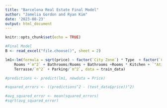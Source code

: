 ---
title: "Barcelona Real Estate Final Model"
author: "Jamelia Gordon and Ryan Kim"
date: '2023-08-23'
output: html_document
---

```{r setup, include=FALSE}
knitr::opts_chunk$set(echo = TRUE)
```


```{r cars}
#Final Model
B <- read_excel("file.choose()", sheet = 2)

lm1<-lm(formula = sqrt(price) ~ factor(`City Zone`) * Type  + factor(`City Zone`)+
    Rooms *`m^2` + Bathrooms/Rooms + Bathrooms +Rooms * Kitchen + `"Atico"`/`m^2` + 
    Terrasse/`m^2` + Parking/`m^2`, data = train_data)

#predictions <- predict(lm1, newdata = Price)

#squared_errors <- ((predictions^2 - (test_data$price))^2)

#avg_squared_error <- mean(squared_errors)
#sqrt(avg_squared_error)
```

